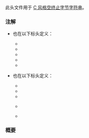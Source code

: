 {{cpp/header/title|cstring}}
{{cpp/header/navbar}}
{{cpp/header/c}}

此头文件用于 [[cpp/string/byte|C 风格空终止字节字符串]]。

{{dsc begin}}
{{dsc h1|宏}}
{{dsc inc|cpp/types/dsc NULL}}

{{dsc h1|类型}}
{{dsc inc|cpp/types/dsc size_t}}

{{dsc h1|函数}}
{{dsc h2|字符串操纵}}
{{dsc inc|cpp/string/byte/dsc strcpy}}
{{dsc inc|cpp/string/byte/dsc strncpy}}
{{dsc inc|cpp/string/byte/dsc strcat}}
{{dsc inc|cpp/string/byte/dsc strncat}}
{{dsc inc|cpp/string/byte/dsc strxfrm}}

{{dsc h2|字符串检验}}
{{dsc inc|cpp/string/byte/dsc strlen}}
{{dsc inc|cpp/string/byte/dsc strcmp}}
{{dsc inc|cpp/string/byte/dsc strncmp}}
{{dsc inc|cpp/string/byte/dsc strcoll}}
{{dsc inc|cpp/string/byte/dsc strchr}}
{{dsc inc|cpp/string/byte/dsc strrchr}}
{{dsc inc|cpp/string/byte/dsc strspn}}
{{dsc inc|cpp/string/byte/dsc strcspn}}
{{dsc inc|cpp/string/byte/dsc strpbrk}}
{{dsc inc|cpp/string/byte/dsc strstr}}
{{dsc inc|cpp/string/byte/dsc strtok}}

{{dsc h2|字符数组操纵}}
{{dsc inc|cpp/string/byte/dsc memchr}}
{{dsc inc|cpp/string/byte/dsc memcmp}}
{{dsc inc|cpp/string/byte/dsc memset}}
{{dsc inc|cpp/string/byte/dsc memcpy}}
{{dsc inc|cpp/string/byte/dsc memmove}}

{{dsc h2|杂项}}
{{dsc inc|cpp/string/byte/dsc strerror}}
{{dsc end}}

===注解===
* {{lc|NULL}} 也在以下标头定义：
** {{header|clocale}}
** {{header|ctime}}
** {{header|cstddef}}
** {{header|cstdio}}
** {{header|cwchar}}
* {{lc|std::size_t}} 也在以下标头定义：
** {{header|ctime}}
** {{header|cstddef}}
** {{header|cstdio}}
** {{header|cuchar}} {{mark since c++17}}
** {{header|cwchar}}

===概要===
{{source|1=
namespace std {
  using size_t = /* 见描述 */;                           // 独立

  void* memcpy(void* s1, const void* s2, size_t n);      // 独立
  void* memmove(void* s1, const void* s2, size_t n);     // 独立
  char* strcpy(char* s1, const char* s2);                // 独立
  char* strncpy(char* s1, const char* s2, size_t n);     // 独立
  char* strcat(char* s1, const char* s2);                // 独立
  char* strncat(char* s1, const char* s2, size_t n);     // 独立
  int memcmp(const void* s1, const void* s2, size_t n);  // 独立
  int strcmp(const char* s1, const char* s2);            // 独立
  int strcoll(const char* s1, const char* s2);
  int strncmp(const char* s1, const char* s2, size_t n); // 独立
  size_t strxfrm(char* s1, const char* s2, size_t n);
  const void* memchr(const void* s, int c, size_t n);    // 独立
  void* memchr(void* s, int c, size_t n);                // 独立
  const char* strchr(const char* s, int c);              // 独立
  char* strchr(char* s, int c);                          // 独立
  size_t strcspn(const char* s1, const char* s2);        // 独立
  const char* strpbrk(const char* s1, const char* s2);   // 独立
  char* strpbrk(char* s1, const char* s2);               // 独立
  const char* strrchr(const char* s, int c);             // 独立
  char* strrchr(char* s, int c);                         // 独立
  size_t strspn(const char* s1, const char* s2);         // 独立
  const char* strstr(const char* s1, const char* s2);    // 独立
  char* strstr(char* s1, const char* s2);                // 独立
  char* strtok(char* s1, const char* s2);                // 独立
  void* memset(void* s, int c, size_t n);                // 独立
  char* strerror(int errnum);
  size_t strlen(const char* s);                          // 独立
}

#define NULL /* 见描述 */                                // 独立
}}

{{langlinks|en|ja|ru}}
